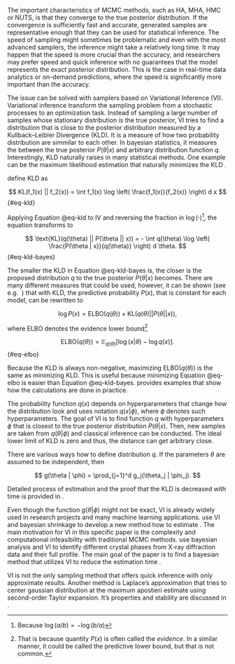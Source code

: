 The important characteristics of MCMC methods, such as HA, MHA, HMC or NUTS, is that they converge to the true posterior distribution.
If the convergence is sufficiently fast and accurate, generated samples are representative enough that they can be used for
statistical inference. The speed of sampling might sometimes be problematic and even
with the most advanced samplers, the inference might take a relatively long time.  It may happen that the speed is more crucial than 
the accuracy, and researchers may prefer speed and quick inference with no guarantees that the model represents the exact posterior
distribution. This is the case in real-time data analytics or on-demand predictions, where the speed is significantly more
important than the accuracy.

The issue can be solved with samplers based on Variational Inference (VI). Variational inference transform the sampling problem
from a stochastic processes to an optimization task. Instead of sampling a large number of samples whose stationary distribution
is the true posterior, VI tries to find a distribution that is close to the posterior distribution measured by a Kullback–Leibler Divergence (KLD).
It is a measure of how two probability distribution are simmilar to each other. In bayesian statistics, it measures the 
\enquote{distance} between the true posterior $P(\theta | x)$ and arbitrary distribution function $q$. Interestingly, KLD naturally raises in many statistical methods. One example
can be the maximum likelihood estimation that naturally minimizes the KLD \parencite{ranganath2017black}.

\parencite{KullbackLeibler1951_InformationSufficiency} define KLD as

$$
KL(f_1(x) || f_2(x)) = \int f_1(x) \log \left( 
    \frac{f_1(x)}{f_2(x)}
\right) d x
$$ {#eq-kld}

Applying Equation @eq-kld to IV and reversing the fraction in $\log (\cdot)$[^log-reverse], the equation transforms to

[^log-reverse]: Because $\log (a/b) = -\log(b/a)$

$$
\text{KL}(q(\theta) || P(\theta || x)) = - \int q(\theta) \log \left( 
    \frac{P(\theta | x)}{q(\theta)}
\right) d \theta.
$$ {#eq-kld-bayes}

The smaller the KLD in Equation @eq-kld-bayes is, the closer is the proposed distribution $q$ to the true posterior $P(\theta|x)$ becomes.
There are many different measures that could be used, however, it can be shown (see e.g. 
\parencite{Sjolund2023_TutorialParametricVariational}) that
with KLD, the predictive probability $P(x)$, that is constant for each model, can be rewritten to

$$
\log P(x) = \text{ELBO}(q(\theta)) + \text{KL}(q(\theta) || P(\theta || x)),
$$

where ELBO denotes the evidence lower bound[^elbo]

[^elbo]: That is because quantity $P(x)$ is often called the *evidence*. In a similar manner, it could be called the 
predictive lower bound, but that is not common.

$$
\text{ELBO}(q(\theta)) = \mathbb{E}_{q(\theta)} \left[ \log (x | \theta) - \log q(x) \right].
$$ {#eq-elbo}

Because the KLD is always non-negative, maximizing $\text{ELBO}(q(\theta))$ is the same as minimizing KLD. This is useful because 
minimizing Equation @eq-elbo is easier than Equation @eq-kld-bayes. \parencite{Sjolund2023_TutorialParametricVariational} provides
examples that show how the calculations are done in practice.

The probability function $q(x)$ depends on hyperparameters that change how the distribution look and 
\parencite[Chap. 13.7]{Gelman2014_BayesianDataAnalysis} uses notation $q(x|\phi)$, where $\phi$ denotes such hyperparameters. 
The goal of VI is to find function $q$ with hyperparameters $\phi$ that is 
closest to the true posterior distribution $P(\theta | x)$. Then, new samples are taken from $q(\theta | \phi)$ and classical
inference can be conducted. The ideal lower limit of KLD is zero and thus, the distance can get arbitrary close.

There are various ways how to define distribution $q$. If the parameters $\theta$ are assumed to be independent, then

$$
g(\theta | \phi) = \prod_{j=1}^d g_j(\theta_j | \phi_j).
$$

Detailed process of estimation and the proof that the KLD is decreased with time is provided in \parencite[Chap. 13.7]{Gelman2014_BayesianDataAnalysis}.

Even though the function $g(\theta | \phi)$ might not be exact, VI is already widely used in research projects and 
many machine learning applications.
\parencite{GefangEtAl2019_VariationalBayesianInference} use VI and bayesian shrinkage to develop a new method how to estimate 
*\enquote{Vector Autoregressive models that have hundreds of macroeconomic variables, or more}*. The main motivation for VI in this
specific paper is the complexity and computational infeasibility with traditional MCMC methods.
\parencite{MurakamiEtAl2025_RapidComprehensiveSearch} use bayesian analysis and VI to identify different crystal phases from
X-ray diffraction data and their full profile. The main goal of the paper is to find a bayesian method that utilizes VI to reduce 
the estimation time *\enquote{from a few hours to seconds}*.

VI is not the only sampling method that offers quick inference with only approximate results. Another
method is Laplace's approximation that tries to center gaussian distribution at the maximum apostieri estimate
using second-order Taylor expansion. It's properties and stability are discussed in 
\parencite{BarberEtAl2016_LaplaceApproximationHighdimensional}.
